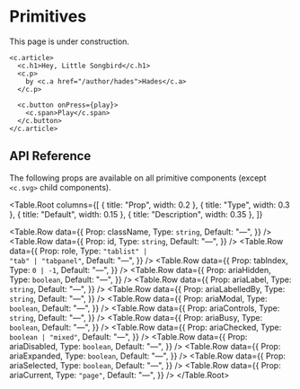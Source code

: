 # Primitives

<Callout type="warning" emoji="🚧">
  This page is under construction.
</Callout>

```tsx
<c.article>
  <c.h1>Hey, Little Songbird</c.h1>
  <c.p>
    by <c.a href="/author/hades">Hades</c.a>
  </c.p>

  <c.button onPress={play}>
    <c.span>Play</c.span>
  </c.button>
</c.article>
```

## API Reference

The following props are available on all primitive components (except `<c.svg>` child components).

<Table.Root
  columns={[
    { title: "Prop", width: 0.2 },
    { title: "Type", width: 0.3 },
    { title: "Default", width: 0.15 },
    { title: "Description", width: 0.35 },
  ]}
>
  <Table.Row
    data={{
      Prop: <Prop>className</Prop>,
      Type: <code>string</code>,
      Default: "—",
    }}
  />
  <Table.Row
    data={{
      Prop: <Prop>id</Prop>,
      Type: <code>string</code>,
      Default: "—",
    }}
  />
  <Table.Row
    data={{
      Prop: <Prop>role</Prop>,
      Type: <code>"tablist" | "tab" | "tabpanel"</code>,
      Default: "—",
    }}
  />
  <Table.Row
    data={{
      Prop: <Prop>tabIndex</Prop>,
      Type: <code>0 | -1</code>,
      Default: "—",
    }}
  />
  <Table.Row
    data={{
      Prop: <Prop>ariaHidden</Prop>,
      Type: <code>boolean</code>,
      Default: "—",
    }}
  />
  <Table.Row
    data={{
      Prop: <Prop>ariaLabel</Prop>,
      Type: <code>string</code>,
      Default: "—",
    }}
  />
  <Table.Row
    data={{
      Prop: <Prop>ariaLabelledBy</Prop>,
      Type: <code>string</code>,
      Default: "—",
    }}
  />
  <Table.Row
    data={{
      Prop: <Prop>ariaModal</Prop>,
      Type: <code>boolean</code>,
      Default: "—",
    }}
  />
  <Table.Row
    data={{
      Prop: <Prop>ariaControls</Prop>,
      Type: <code>string</code>,
      Default: "—",
    }}
  />
  <Table.Row
    data={{
      Prop: <Prop>ariaBusy</Prop>,
      Type: <code>boolean</code>,
      Default: "—",
    }}
  />
  <Table.Row
    data={{
      Prop: <Prop>ariaChecked</Prop>,
      Type: <code>boolean | "mixed"</code>,
      Default: "—",
    }}
  />
  <Table.Row
    data={{
      Prop: <Prop>ariaDisabled</Prop>,
      Type: <code>boolean</code>,
      Default: "—",
    }}
  />
  <Table.Row
    data={{
      Prop: <Prop>ariaExpanded</Prop>,
      Type: <code>boolean</code>,
      Default: "—",
    }}
  />
  <Table.Row
    data={{
      Prop: <Prop>ariaSelected</Prop>,
      Type: <code>boolean</code>,
      Default: "—",
    }}
  />
  <Table.Row
    data={{
      Prop: <Prop>ariaCurrent</Prop>,
      Type: <code>"page"</code>,
      Default: "—",
    }}
  />
</Table.Root>
